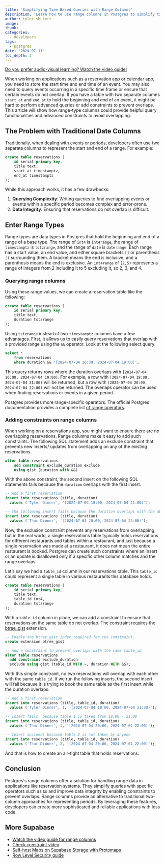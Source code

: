 ```yaml
---
title: 'Simplifying Time-Based Queries with Range Columns'
description: 'Learn how to use range columns in Postgres to simplify time-based queries and add constraints to prevent overlaps.'
author: tyler_shukert
image: 
thumb: 
categories:
  - developers
tags:
  - postgres
date: '2024-07-11'
toc_depth: 3
---
```


<Admonition>

[Do you prefer audio-visual learning? Watch the video guide!](https://youtu.be/eG_9lZrrbEY?si=MtTQsKZrzMinU536)

</Admonition>

When working on applications such as a reservation app or calendar app, you need to store the start time and end time of an event. You may also need to query events occurring in a specific time frame or ensure that certain events do not overlap. If you have a table with two separate columns `start_at` and `end_at` to hold the beginning and end of an event, it might be hard to perform advanced queries or add constraints to prevent overlaps. This article will show how range-type columns could provide helpful query functionalities and advanced constraints to avoid overlapping. 

## The Problem with Traditional Date Columns

Traditionally, when dealing with events or periods, developers often use two separate columns to represent the start and end of a range. For example:

```sql
create table reservations (
    id serial primary key,
    title text,
    start_at timestamptz,
    end_at timestamptz
);
```

While this approach works, it has a few drawbacks:

1. **Querying Complexity**: Writing queries to find overlapping events or events within a specific period becomes complex and error-prone.
2. **Data Integrity**: Ensuring that reservations do not overlap is difficult.

## Enter Range Types

Range types are data types in Postgres that hold the beginning and end of a range of a base type. The range of `int4` is `int4range`, the range of `timestamptz` is `tstzrange`, and the range of `date` is `daterange`. Each range has a start value, an end value, and either square brackets `[]` or parenthesis `()` surrounding them. A bracket means the end is inclusive, and a parenthesis means the end is exclusive. An `int4range` of `[2,5)` represents a range of integers from 2 including it to 5 excluding it, so 2, 3, and 4. 

### Querying range columns

Using these range values, we can create a reservation table like the following:

```sql
create table reservations (
    id serial primary key,
    title text,
    duration tstzrange
);
```

Using `tstzrange` instead of two `timestamptz` columns have a few advantages. First, it allows us to easily query reservations that overlap with a provided range using the `&&` operator. Look at the following select query:

```sql
select *
	from reservations
	where duration && '[2024-07-04 16:00, 2024-07-04 19:00)';
```

This query returns rows where the duration overlaps with `[2024-07-04 16:00, 2024-07-04 19:00)`. For example, a row with `[2024-07-04 18:00, 2024-07-04 21:00)` will be returned, but a row with `[2024-07-04 20:00, 2024-07-04 22:00)` will not be returned. The overlaps operator can be used when finding reservations or events in a given period. 

Postgres provides more range-specific operators. The official Postgres documentation provides a complete list [of range operators](https://www.postgresql.org/docs/9.3/functions-range.html).

### Adding constraints on range columns

When working on a reservations app, you might want to ensure there are no overlapping reservations. Range columns make it easy to add such constraints. The following SQL statement adds an exclude constraint that prevents new inserts/ updates from overlapping on any of the existing reservations. 

```sql
alter table reservations
	add constraint exclude_duration exclude
	using gist (duration with &&)
```

With the above constraint, the second insert on the following SQL statements fails because the `duration` overlaps with the first insert. 

```sql
-- Add a first reservation
insert into reservations (title, duration)
  values ('Tyler Dinner', '[2024-07-04 18:00, 2024-07-04 21:00)');

-- The following insert fails because the duration overlaps with the above
insert into reservations (title, duration)
  values ('Thor Dinner', '[2024-07-04 20:00, 2024-07-04 22:00)');

```

Now, the exclusion constraint prevents any reservations from overlapping, but in the real world, a single reservations table typically holds reservations for different restaurants and tables within a restaurant, and just because a single reservation was made at a restaurant, it does not mean the entire restaurant is booked. Postgres can create such constraints where an insert or an update is disallowed only if a specific other column matches and the range overlaps.

Let’s say we had a `table_id` column in our reservations table. This `table_id` could represent a single table in various restaurants this database holds. 

```sql
create table reservations (
    id serial primary key,
    title text,
    table_id int4,
    duration tstzrange
);
```

With a `table_id` column in place, we can add a constraint to ensure that reservations on the same table do not overlap. The constraint requires the [btree_gist](https://www.postgresql.org/docs/current/btree-gist.html) extension.

```sql
-- Enable the btree_gist index required for the constraint.
create extension btree_gist

-- Add a constraint to prevent overlaps with the same table_id
alter table reservations
  add constraint exclude_duration
  exclude using gist (table_id WITH =, duration WITH &&);
```

With this simple constraint, no two reservations will overlap with each other with the same `table_id`. If we run the following inserts, the second insert will fail because it is trying to book the same table as the first insert while the duration overlaps.

```sql
-- Add a first reservation
insert into reservations (title, table_id, duration)
  values ('Tyler Dinner', 1, '[2024-07-04 18:00, 2024-07-04 21:00)');

-- Insert fails, because table 1 is taken from 18:00 - 21:00
insert into reservations (title, table_id, duration)
  values ('Thor Dinner', 1, '[2024-07-04 20:00, 2024-07-04 22:00)');
  
-- Insert succeeds because table 2 is not taken by anyone
insert into reservations (title, table_id, duration)
  values ('Thor Dinner', 2, '[2024-07-04 20:00, 2024-07-04 22:00)');
```

And that is how to create an air-tight table that holds reservations.

## Conclusion

Postgres's range columns offer a solution for handling range data in applications like reservation systems. They simplify queries with specific operators such as `&&` and improve data integrity by enabling constraints to prevent overlaps. Range columns provide an alternative to traditional two-column approaches for representing periods. By leveraging these features, developers can create more sophisticated and reliable applications with less code.

## More Supabase

- [Watch the video guide for range columns](https://youtu.be/eG_9lZrrbEY?si=MtTQsKZrzMinU536)
- [Check constraint video](https://youtu.be/hjrQb029LEE?si=wJ8ztryZP6K6EKmW)
- [Self-host Maps on Supabase Storage with Protomaps](https://supabase.link/protomaps-storage-yt)
- [Row Level Security guide](https://supabase.com/docs/guides/database/postgres/row-level-security)